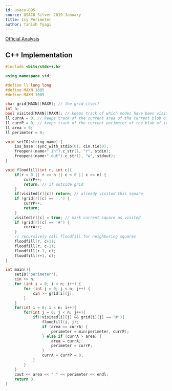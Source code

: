 ```yaml
---
id: usaco-895
source: USACO Silver 2019 January
title: Icy Perimeter
author: Tanish Tyagi 
---
```


[Official Analysis](http://www.usaco.org/current/data/sol_perimeter_silver_jan19.html)

<LanguageSection>

<CPPSection>

## C++ Implementation

```cpp
#include <bits/stdc++.h>

using namespace std;

#define ll long long
#define MAXN 1005
#define MAXM 1005

char grid[MAXN][MAXM]; // the grid itself
int n;
bool visited[MAXN][MAXM]; // keeps track of which nodes have been visited
ll currA = 0; // keeps track of the current area of the current blob of ice cream
ll currP = 0; // keeps track of the current perimeter of the blob of ice cream
ll area = 0;
ll perimeter = 0;

void setIO(string name) { 
	ios_base::sync_with_stdio(0); cin.tie(0);
	freopen((name+".in").c_str(), "r", stdin); 
	freopen((name+".out").c_str(), "w", stdout);
}

void floodfill(int r, int c){
	if(r < 0 || r >= n || c < 0 || c >= n) {
		currP++;
		return; // if outside grid
	}
	if(visited[r][c]) return; // already visited this square
	if (grid[r][c] == '.') {
		currP++;
		return;
	} 
	visited[r][c] = true; // mark current square as visited
	if (grid[r][c] == '#') {
		currA++; 
	}
	// recursively call floodfill for neighboring squares
	floodfill(r, c+1);
	floodfill(r, c-1);
	floodfill(r-1, c);
	floodfill(r+1, c);
}

int main(){
	setIO("perimeter");
	cin >> n;
	for (int i = 0; i < n; i++) {
		for (int j = 0; j < n; j++) {
			cin >> grid[i][j];
		}
	}
	for(int i = 0; i < n; i++){
		for(int j = 0; j < n; j++){
			if(!visited[i][j] && grid[i][j] == '#'){
				floodfill(i, j);
				if (area == currA) {
					perimeter = min(perimeter, currP);
				} else if (currA > area) {
					area = currA;
					perimeter = currP;
				}
				currA = currP = 0;
			}
		}
	}
	cout << area << " " << perimeter << endl;
	return 0;
}
```

</CPPSection>

</LanguageSection>
